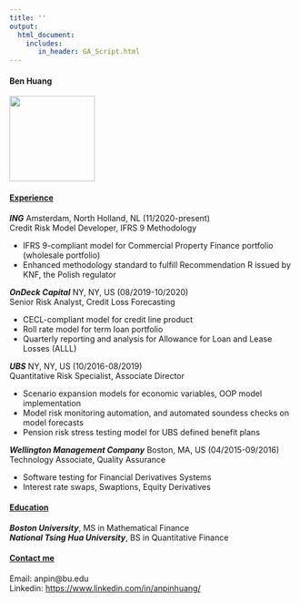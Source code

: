 ```yaml
---
title: ''
output: 
  html_document:
    includes:
       in_header: GA_Script.html
---
```


#### Ben Huang
<img src="suitUp.jpeg" width="150" height="150" />
  
#### <ins>**Experience **</ins>
***ING***  Amsterdam, North Holland, NL  (11/2020-present)  
  Credit Risk Model Developer, IFRS 9 Methodology
  
  * IFRS 9-compliant model for Commercial Property Finance portfolio (wholesale portfolio)
  * Enhanced methodology standard to fulfill Recommendation R issued by KNF, the Polish regulator
  
***OnDeck Capital***  NY, NY, US  (08/2019-10/2020)  
  Senior Risk Analyst, Credit Loss Forecasting  
  
  * CECL-compliant model for credit line product
  * Roll rate model for term loan portfolio
  * Quarterly reporting and analysis for Allowance for Loan and Lease Losses (ALLL)
  
***UBS***  NY, NY, US  (10/2016-08/2019)  
  Quantitative Risk Specialist, Associate Director  
  
  * Scenario expansion models for economic variables, OOP model implementation
  * Model risk monitoring automation, and automated soundess checks on model forecasts
  * Pension risk stress testing model for UBS defined benefit plans
 
***Wellington Management Company***  Boston, MA, US (04/2015-09/2016)  
  Technology Associate, Quality Assurance
  
  * Software testing for Financial Derivatives Systems
  * Interest rate swaps, Swaptions, Equity Derivatives
  
#### <ins>**Education**</ins>
***Boston University***, MS in Mathematical Finance  
***National Tsing Hua University***, BS in Quantitative Finance

#### <ins>Contact me</ins>
Email: anpin@bu.edu  
Linkedin: [https://www.linkedin.com/in/anpinhuang/](https://www.linkedin.com/in/anpinhuang/)
